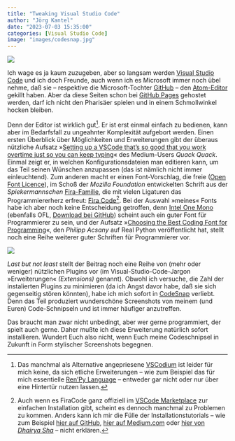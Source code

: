 ```yaml
---
title: "Tweaking Visual Studio Code"
author: "Jörg Kantel"
date: "2023-07-03 15:35:00"
categories: [Visual Studio Code]
image: "images/codesnap.jpg"
---
```


[![](images/codesnap-b.jpg)](https://www.flickr.com/photos/schockwellenreiter/53019771555/)

Ich wage es ja kaum zuzugeben, aber so langsam werden [Visual Studio Code](http://cognitiones.kantel-chaos-team.de/produktivitaet/visualstudiocode.html) und ich doch Freunde, auch wenn ich es Microsoft immer noch übel nehme, daß  sie -- respektive die Microsoft-Tochter [GitHub](http://cognitiones.kantel-chaos-team.de/webworking/versionsverwaltung/github.html) -- den [Atom-Editor](http://cognitiones.kantel-chaos-team.de/produktivitaet/atom.html) gekillt haben. Aber da diese Seiten schon bei [GitHub Pages](http://cognitiones.kantel-chaos-team.de/webworking/webservices/githubpages.html) gehostet werden, darf ich nicht den Pharisäer spielen und in einem Schmollwinkel hocken bleiben.

Denn der Editor ist wirklich gut[^1]. Er ist erst einmal einfach zu bedienen, kann aber im Bedarfsfall zu ungeahnter Komplexität aufgebort werden. Einen ersten Überblick über Möglichkeiten und Erweiterungen gibt der überaus nützliche Aufsatz »[Setting up a VSCode that’s so good that you work overtime just so you can keep typing](https://medium.com/@quackquackquack/guide-setting-up-a-vscode-thats-so-good-that-you-work-overtime-just-so-you-can-keep-typing-11f85e58ee71)« des Medium-Users *Quack Quack*. Einmal zeigt er, in welchen Konfigurationsdateien man editieren kann, um das Teil seinen Wünschen anzupassen (das ist nämlich nicht immer einleuchtend). Zum anderen macht er einen Font-Vorschlag, die freie ([Open Font Licence](https://scripts.sil.org/cms/scripts/page.php?site_id=nrsi&id=OFL)), im Schoß der *Mozilla Foundation* entwickelten Schrift aus der *Spiekermannschen* [Fira-Familie](https://en.wikipedia.org/wiki/Fira_(typeface)), die mit vielen Ligaturen das Programmiererherz erfreut: [Fira Code](https://fonts.google.com/specimen/Fira+Code)[^2]. Bei der Auswahl »meines« Fonts habe ich aber noch keine Entscheidung getroffen, denn [Intel One Mono](https://www.omgubuntu.co.uk/2023/06/intel-one-mono-font) (ebenfalls OFL, [Download bei GitHub](https://github.com/intel/intel-one-mono)) scheint auch ein guter Font für Programmierer zu sein, und der Aufsatz »[Choosing the Best Coding Font for Programming](https://realpython.com/coding-font/)«, den *Philipp Acsany* auf Real Python veröffentlicht hat, stellt noch eine Reihe weiterer guter Schriften für Programmierer vor.

[^1]: Das manchmal als Alternative angepriesene [VSCodium](https://vscodium.com/) ist leider für mich keine, da sich etliche Erweiterungen -- wie zum Beispiel das für mich essentielle [Ren'Py Language](https://marketplace.visualstudio.com/items?itemName=LuqueDaniel.languague-renpy) -- entweder gar nicht oder nur über eine Hintertür nutzen lassen.

[^2]: Auch wenn es FiraCode ganz offiziell im [VSCode Marketplace](https://marketplace.visualstudio.com/items?itemName=SeyyedKhandon.firacode) zur einfachen Installation gibt, scheint es dennoch manchmal zu Problemen zu kommen. Anders kann ich mir die Fülle der Installationstutorials -- wie zum Beispiel [hier auf GitHub](https://github.com/tonsky/FiraCode/wiki/VS-Code-Instructions), [hier auf Medium.com](https://chsamii.medium.com/fira-code-monospaced-font-with-programming-ligatures-1cfcc829d692) oder [hier von *Dhairya Sha*](https://www.dhairyashah.dev/posts/how-to-install-fira-code-font-in-visual-studio-code/) -- nicht erklären.

![](images/coderenpy.png)

*Last but not least* stellt der Beitrag noch eine Reihe von (mehr oder weniger) nützlichen Plugins vor (im Visual-Studio-Code-Jargon »Erweiterungen« *(Extensions)* genannt). Obwohl ich versuche, die Zahl der instalierten Plugins zu minimieren (da ich Angst davor habe, daß sie sich gegenseitig stören könnten), habe ich mich sofort in [CodeSnap](https://marketplace.visualstudio.com/items?itemName=adpyke.codesnap) verliebt. Denn das Teil produziert wunderschöne Screenshots von meinem (und Euren) Code-Schnipseln und ist immer häufiger anzutreffen.

Das braucht man zwar nicht unbedingt, aber wer gerne programmiert, der spielt auch gerne. Daher mußte ich diese Erweiterung natürlich sofort installieren. Wundert Euch also nicht, wenn Euch meine Codeschnipsel in Zukunft in Form stylischer Screenshots begegnen.